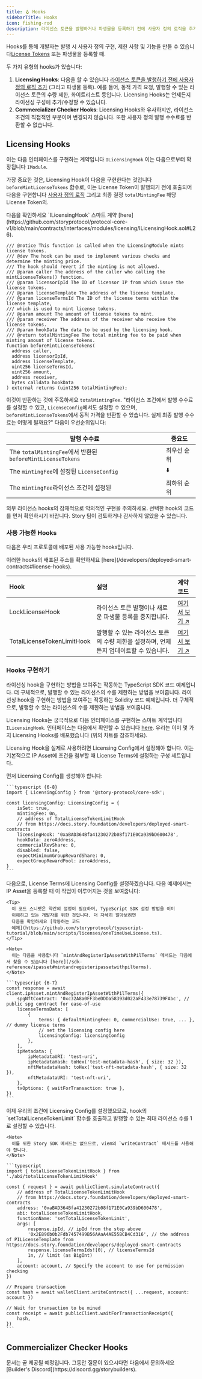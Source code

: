 ```yaml
---
title: 🪝 Hooks
sidebarTitle: Hooks
icon: fishing-rod
description: 라이선스 토큰을 발행하거나 파생물을 등록하기 전에 사용자 정의 로직을 추가합니다.
---
```


Hooks를 통해 개발자는 발행 시 사용자 정의 구현, 제한 사항 및 기능을 만들 수 있습니다[License Tokens](/concepts/licensing-module/license-token) 또는 파생물을 등록할 때.

두 가지 유형의 hooks가 있습니다:

1. **Licensing Hooks**: 다음을 할 수 있습니다 [라이선스 토큰을 발행하기 전에 사용자 정의 로직 추가](/concepts/licensing-module/license-config#logic-that-is-possible-with-license-config) (그리고 파생물 등록). 예를 들어, 동적 가격 요청, 발행할 수 있는 라이선스 토큰의 수량 제한, 화이트리스트 등입니다. Licensing Hooks는 언제든지 라이선싱 구성에 추가/수정할 수 있습니다.
2. **Commercializer Checker Hooks**: Licensing Hooks와 유사하지만, 라이선스 조건의 직접적인 부분이며 변경되지 않습니다. 또한 사용자 정의 발행 수수료를 반환할 수 없습니다.

## Licensing Hooks

이는 다음 인터페이스를 구현하는 계약입니다 `ILicensingHook` 이는 다음으로부터 확장됩니다 `IModule`.

가장 중요한 것은, Licensing Hook이 다음을 구현한다는 것입니다 `beforeMintLicenseTokens` 함수로, 이는 License Token이 발행되기 전에 호출되어 다음을 구현합니다 [사용자 정의 로직](/concepts/licensing-module/license-config#logic-that-is-possible-with-license-config) 그리고 최종 결정 `totalMintingFee` 해당 License Token의.

<Note>
  다음을 확인하세요 `ILicensingHook` 스마트 계약
  [here](https://github.com/storyprotocol/protocol-core-v1/blob/main/contracts/interfaces/modules/licensing/ILicensingHook.sol#L26).
</Note>

```solidity ILicensingHook.sol
/// @notice This function is called when the LicensingModule mints license tokens.
/// @dev The hook can be used to implement various checks and determine the minting price.
/// The hook should revert if the minting is not allowed.
/// @param caller The address of the caller who calling the mintLicenseTokens() function.
/// @param licensorIpId The ID of licensor IP from which issue the license tokens.
/// @param licenseTemplate The address of the license template.
/// @param licenseTermsId The ID of the license terms within the license template,
/// which is used to mint license tokens.
/// @param amount The amount of license tokens to mint.
/// @param receiver The address of the receiver who receive the license tokens.
/// @param hookData The data to be used by the licensing hook.
/// @return totalMintingFee The total minting fee to be paid when minting amount of license tokens.
function beforeMintLicenseTokens(
  address caller,
  address licensorIpId,
  address licenseTemplate,
  uint256 licenseTermsId,
  uint256 amount,
  address receiver,
  bytes calldata hookData
) external returns (uint256 totalMintingFee);
```

이것이 반환하는 것에 주목하세요 `totalMintingFee`. "라이선스 조건에서 발행 수수료를 설정할 수 있고, `LicenseConfig`에서도 설정할 수 있으며, `beforeMintLicenseTokens`에서 동적 가격을 반환할 수 있습니다. 실제 최종 발행 수수료는 어떻게 될까요?" 다음이 우선순위입니다:

| 발행 수수료                                                | 중요도    |
| ----------------------------------------------------- | ------ |
| The `totalMintingFee`에서 반환된 `beforeMintLicenseTokens` | 최우선 순위 |
| The `mintingFee`에 설정된 `LicenseConfig`                 | ⬇️     |
| The `mintingFee`라이선스 조건에 설정된                          | 최하위 순위 |

<Warning>
  외부 라이선스 hooks의 잠재적으로 악의적인 구현을 주의하세요.
  선택한 hook의 코드를 먼저 확인하시기 바랍니다. Story 팀이
  검토하거나 감사하지 않았을 수 있습니다.
</Warning>

### 사용 가능한 Hooks

다음은 우리 프로토콜에 배포된 사용 가능한 hooks입니다.

<Info>
  이러한 hooks의 배포된 주소를 확인하세요 [here](/developers/deployed-smart-contracts#license-hooks).
</Info>

| Hook                       | 설명                                                | 계약 코드                                                                                                                        |
| :------------------------- | :------------------------------------------------ | :--------------------------------------------------------------------------------------------------------------------------- |
| LockLicenseHook            | 라이선스 토큰 발행이나 새로운 파생물 등록을 중지합니다.                   | [여기서 보기 ↗️](https://github.com/storyprotocol/protocol-periphery-v1/blob/main/contracts/hooks/LockLicenseHook.sol)            |
| TotalLicenseTokenLimitHook | 발행할 수 있는 라이선스 토큰의 수량 제한을 설정하며, 언제든지 업데이트할 수 있습니다. | [여기서 보기 ↗️](https://github.com/storyprotocol/protocol-periphery-v1/blob/main/contracts/hooks/TotalLicenseTokenLimitHook.sol) |

### Hooks 구현하기

<CardGroup cols={2}>
  <Card title="SDK Code Example" href="https://github.com/storyprotocol/typescript-tutorial/blob/main/scripts/licenses/oneTimeUseLicense.ts" icon="code">
    라이선싱 hook을 구현하는 방법을 보여주는 작동하는 TypeScript SDK 코드 예제입니다.
    더 구체적으로, 발행할 수 있는 라이선스의 수를 제한하는 방법을 보여줍니다.
  </Card>

  <Card title="Solidity Code Example" href="https://github.com/storyprotocol/protocol-periphery-v1/blob/main/test/hooks/TotalLicenseTokenLimitHook.t.sol" icon="code">
    라이선싱 hook을 구현하는 방법을 보여주는 작동하는 Solidity 코드 예제입니다.
    더 구체적으로, 발행할 수 있는 라이선스의 수를 제한하는 방법을 보여줍니다.
  </Card>
</CardGroup>

Licensing Hooks는 궁극적으로 다음 인터페이스를 구현하는 스마트 계약입니다 `ILicensingHook`. 인터페이스는 다음에서 확인할 수 있습니다 [here](https://github.com/storyprotocol/protocol-periphery-v1/blob/main/contracts/interfaces/ILicensingHook.sol). 우리는 이미 몇 가지 Licensing Hooks를 배포했습니다 (위의 차트를 참조하세요).

Licensing Hook을 실제로 사용하려면 Licensing Config에서 설정해야 합니다. 이는 기본적으로 IP Asset에 조건을 첨부할 때 License Terms에 설정하는 구성 세트입니다.

<Steps>
  <Step title="Create Licensing Config">
    먼저 Licensing Config를 생성해야 합니다:

    ```typescript {6-8}
    import { LicensingConfig } from '@story-protocol/core-sdk';

    const licensingConfig: LicensingConfig = {
        isSet: true,
        mintingFee: 0n,
        // address of TotalLicenseTokenLimitHook
        // from https://docs.story.foundation/developers/deployed-smart-contracts
        licensingHook: '0xaBAD364Bfa41230272b08f171E0Ca939bD600478',
        hookData: zeroAddress,
        commercialRevShare: 0,
        disabled: false,
        expectMinimumGroupRewardShare: 0,
        expectGroupRewardPool: zeroAddress,
    }
    ```
  </Step>

  <Step title="Set the Licensing Config">
    다음으로, License Terms에 Licensing Config를 설정하겠습니다. 다음 예제에서는 IP Asset을 등록할 때 이 작업이 이루어지는 것을 보여줍니다:

    <Tip>
      이 코드 스니펫은 약간의 설정이 필요하며, TypeScript SDK 설정 방법을 이미
      이해하고 있는 개발자를 위한 것입니다. 더 자세히 알아보려면
      다음을 확인하세요 [작동하는 코드
      예제](https://github.com/storyprotocol/typescript-tutorial/blob/main/scripts/licenses/oneTimeUseLicense.ts).
    </Tip>

    <Note>
      이는 다음을 사용합니다 `mintAndRegisterIpAssetWithPilTerms` 메서드는 다음에서 찾을 수 있습니다 [here](/sdk-reference/ipasset#mintandregisteripassetwithpilterms).
    </Note>

    ```typescript {6-7}
    const response = await client.ipAsset.mintAndRegisterIpAssetWithPilTerms({
        spgNftContract: '0xc32A8a0FF3beDDDa58393d022aF433e78739FAbc', // public spg contract for ease-of-use
        licenseTermsData: [
            {
                terms: { defaultMintingFee: 0, commercialUse: true, ... }, // dummy license terms
                // set the licensing config here
                licensingConfig: licensingConfig
            },
        ],
        ipMetadata: {
            ipMetadataURI: 'test-uri',
            ipMetadataHash: toHex('test-metadata-hash', { size: 32 }),
            nftMetadataHash: toHex('test-nft-metadata-hash', { size: 32 }),
            nftMetadataURI: 'test-nft-uri',
        },
        txOptions: { waitForTransaction: true },
    })
    ```
  </Step>

  <Step title="Set the Limit to 1">
    이제 우리의 조건에 Licensing Config를 설정했으므로, hook의 `setTotalLicenseTokenLimit` 함수를 호출하고 발행할 수 있는 최대 라이선스 수를 1로 설정할 수 있습니다.

    <Note>
      이를 위한 Story SDK 메서드는 없으므로, viem의 `writeContract` 메서드를 사용해야 합니다.
    </Note>

    ```typescript
    import { totalLicenseTokenLimitHook } from './abi/totalLicenseTokenLimitHook'

    const { request } = await publicClient.simulateContract({
        // address of TotalLicenseTokenLimitHook
        // from https://docs.story.foundation/developers/deployed-smart-contracts
        address: '0xaBAD364Bfa41230272b08f171E0Ca939bD600478',
        abi: totalLicenseTokenLimitHook,
        functionName: 'setTotalLicenseTokenLimit',
        args: [
            response.ipId, // ipId from the step above
            '0x2E896b0b2Fdb7457499B56AAaA4AE55BCB4Cd316', // the address of PILicenseTemplate from https://docs.story.foundation/developers/deployed-smart-contracts
            response.licenseTermsIds![0], // licenseTermsId
            1n, // limit (as BigInt)
        ],
        account: account, // Specify the account to use for permission checking
    })

    // Prepare transaction
    const hash = await walletClient.writeContract({ ...request, account: account })

    // Wait for transaction to be mined
    const receipt = await publicClient.waitForTransactionReceipt({
        hash,
    })
    ```
  </Step>
</Steps>

## Commercializer Checker Hooks

<Warning>
  문서는 곧 제공될 예정입니다. 그동안 질문이 있으시다면 다음에서 문의하세요 [Builder's Discord](https://discord.gg/storybuilders).
</Warning>
